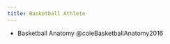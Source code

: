 ```yaml
---
title: Basketball Athlete
---
```



::: {.callout title="Reading list"}


- Basketball Anatomy @coleBasketballAnatomy2016

:::